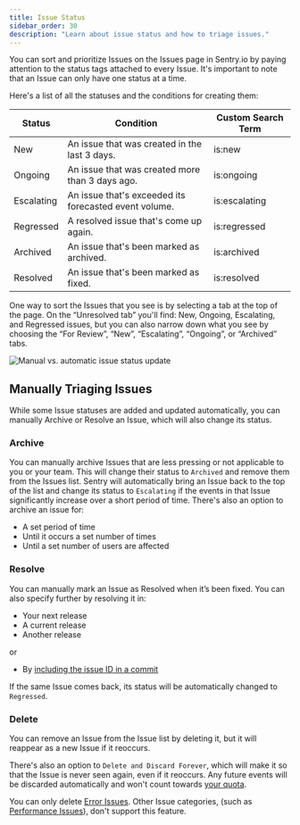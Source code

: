 ```yaml
---
title: Issue Status
sidebar_order: 30
description: "Learn about issue status and how to triage issues."
---
```


You can sort and prioritize Issues on the Issues page in Sentry.io by paying attention to the status tags attached to every Issue. It's important to note that an Issue can only have one status at a time.

Here's a list of all the statuses and the conditions for creating them:

| Status     | Condition                                             | Custom Search Term |
| ---------- | ----------------------------------------------------- | ------------------ |
| New        | An issue that was created in the last 3 days.         | is:new             |
| Ongoing    | An issue that was created more than 3 days ago.       | is:ongoing         |
| Escalating | An issue that's exceeded its forecasted event volume. | is:escalating      |
| Regressed  | A resolved issue that's come up again.                | is:regressed       |
| Archived   | An issue that's been marked as archived.              | is:archived        |
| Resolved   | An issue that's been marked as fixed.                 | is:resolved        |

One way to sort the Issues that you see is by selecting a tab at the top of the page. On the “Unresolved tab” you'll find: New, Ongoing, Escalating, and Regressed issues, but you can also narrow down what you see by choosing the “For Review”, “New”, “Escalating”, “Ongoing”, or “Archived” tabs.

![Manual vs. automatic issue status update](issue-status-docs.png)

## Manually Triaging Issues

While some Issue statuses are added and updated automatically, you can manually Archive or Resolve an Issue, which will also change its status.

### Archive

You can manually archive Issues that are less pressing or not applicable to you or your team. This will change their status to `Archived` and remove them from the Issues list. Sentry will automatically bring an Issue back to the top of the list and change its status to `Escalating` if the events in that Issue significantly increase over a short period of time. There's also an option to archive an issue for:

- A set period of time
- Until it occurs a set number of times
- Until a set number of users are affected

### Resolve

You can manually mark an Issue as Resolved when it’s been fixed. You can also specify further by resolving it in:

- Your next release
- A current release
- Another release

or

- By [including the issue ID in a commit](/product/releases/associate-commits/?original_referrer=https%3A%2F%2Fdocs.sentry.io%2Fproduct%2Fissues%2Fstates-triage%2F#resolve-issues-by-commit)

If the same Issue comes back, its status will be automatically changed to `Regressed`.

### Delete

You can remove an Issue from the Issue list by deleting it, but it will reappear as a new Issue if it reoccurs.

There's also an option to `Delete and Discard Forever`, which will make it so that the Issue is never seen again, even if it reoccurs. Any future events will be discarded automatically and won't count towards [your quota](/product/accounts/quotas/).

<Note>

You can only delete [Error Issues](/product/issues/issue-details/error-issues/?original_referrer=https%3A%2F%2Fdocs.sentry.io%2Fproduct%2Fissues%2Fstates-triage%2F). Other Issue categories, (such as [Performance Issues](/product/issues/issue-details/performance-issues/?original_referrer=https%3A%2F%2Fdocs.sentry.io%2Fproduct%2Fissues%2Fstates-triage%2F)), don't support this feature.

</Note>
